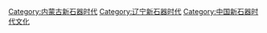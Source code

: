 [[Category:内蒙古新石器时代|Category:内蒙古新石器时代]]
[[Category:辽宁新石器时代|Category:辽宁新石器时代]]
[[Category:中国新石器时代文化|Category:中国新石器时代文化]]